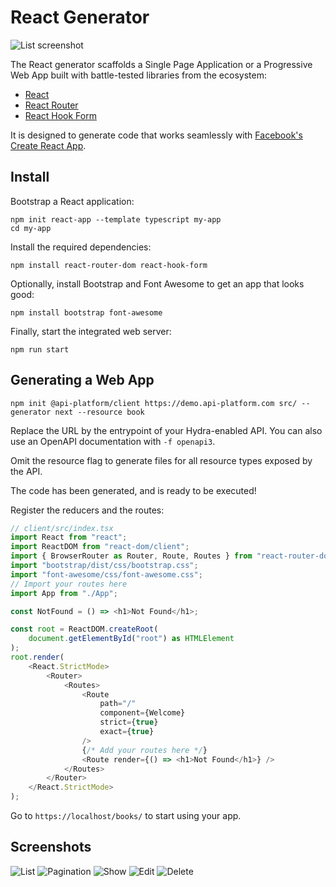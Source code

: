# React Generator

![List screenshot](images/react/create-client-react-list.png)

The React generator scaffolds a Single Page Application or a Progressive Web App built with battle-tested libraries
from the ecosystem:

-   [React](https://reactjs.org/)
-   [React Router](https://reactrouter.com/)
-   [React Hook Form](https://react-hook-form.com/)

It is designed to generate code that works seamlessly with [Facebook's Create React App](https://create-react-app.dev/).

## Install

Bootstrap a React application:

```console
npm init react-app --template typescript my-app
cd my-app
```

Install the required dependencies:

```console
npm install react-router-dom react-hook-form
```

Optionally, install Bootstrap and Font Awesome to get an app that looks good:

```console
npm install bootstrap font-awesome
```

Finally, start the integrated web server:

```console
npm run start
```

## Generating a Web App

```console
npm init @api-platform/client https://demo.api-platform.com src/ --generator next --resource book
```

Replace the URL by the entrypoint of your Hydra-enabled API.
You can also use an OpenAPI documentation with `-f openapi3`.

Omit the resource flag to generate files for all resource types exposed by the API.

The code has been generated, and is ready to be executed!

Register the reducers and the routes:

```typescript
// client/src/index.tsx
import React from "react";
import ReactDOM from "react-dom/client";
import { BrowserRouter as Router, Route, Routes } from "react-router-dom";
import "bootstrap/dist/css/bootstrap.css";
import "font-awesome/css/font-awesome.css";
// Import your routes here
import App from "./App";

const NotFound = () => <h1>Not Found</h1>;

const root = ReactDOM.createRoot(
    document.getElementById("root") as HTMLElement
);
root.render(
    <React.StrictMode>
        <Router>
            <Routes>
                <Route
                    path="/"
                    component={Welcome}
                    strict={true}
                    exact={true}
                />
                {/* Add your routes here */}
                <Route render={() => <h1>Not Found</h1>} />
            </Routes>
        </Router>
    </React.StrictMode>
);
```

Go to `https://localhost/books/` to start using your app.

## Screenshots

![List](images/react/create-client-react-list.png)
![Pagination](images/react/create-client-react-list-pagination.png)
![Show](images/react/create-client-react-show.png)
![Edit](images/react/create-client-react-edit.png)
![Delete](images/react/create-client-react-delete.png)

